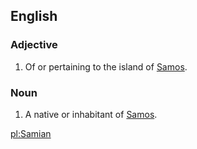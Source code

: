 ==English==

===Adjective===
#Of or pertaining to the island of [[Samos]].

===Noun===
#A native or inhabitant of [[Samos]].

[[pl:Samian]]